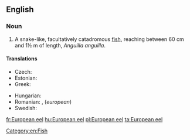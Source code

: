 ==English==
{{wikipedia}}

===Noun===
{{en-noun|sg=[[European]] [[eel]]}}

# A snake-like, facultatively catadromous [[fish]], reaching between 60 cm and 1½ m of length, ''Anguilla anguilla''.

====Translations====
{{trans-top|fish}}
* Czech: {{t+|cs|úhoř říční|m}}
* Estonian: {{t|et|euroopa angerjas}}
* Greek: {{t|el|ευρωπαϊκό χελι|n|tr=evropaïkó héli|sc=Grek}}
{{trans-mid}}
* Hungarian: {{t+|hu|európai angolna}}
* Romanian: {{t|ro|anghilă europeană|f}}, {{t|ro|țipar |n}} (''european'')
* Swedish: {{t|sv|europeisk ål|c}}
{{trans-bottom}}

[[Category:en:Fish]]

[[fr:European eel]]
[[hu:European eel]]
[[pl:European eel]]
[[ta:European eel]]